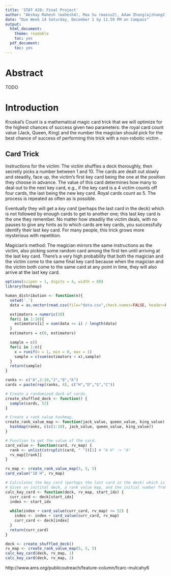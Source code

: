 ```yaml
---
title: 'STAT 428: Final Project'
author: "Akshay Mahesh (mahesh4), Max Su (maxsu2), Adam Zhang(ajzhang2), Nicholas Costello (nicoste2), Kasi Manikumar (manikum2)"
date: "Due Week 14 Saturday, December 1 by 11.59 PM on Compass"
output:
  html_document:
    theme: readable
    toc: yes
  pdf_document:
    toc: yes
---
```


# Abstract

TODO

# Introduction

Kruskal's Count is a mathematical magic card trick that we will optimize for the highest chances of success given two parameters: the royal card count value (Jack, Queen, King) and the number the magician should pick for the best chance of success of performing this trick with a non-robotic victim .

## Card Trick

Instructions for the victim: The victim shuffles a deck thoroughly, then secretly picks a number between 1 and 10. The cards are dealt out slowly and steadily, face up, the victim's first key card being the one at the position they choose in advance. The value of this card determines how many to deal out to the next key card, e.g., if the key card is a 4 victim counts off four cards, the last being the new key card. Royal cards count as 5. The process is repeated as often as is possible.

Eventually they will get a *key card* (perhaps the last card in the deck) which is not followed by enough cards to get to another one; this last key card is the one they remember. No matter how steadily the victim deals, with no pauses to give any hints as to which cards are key cards, you successfully identify their last key card. For many people, this trick grows more mysterious with repetition.

Magician's method: The magician mirrors the same instructions as the victim, also picking some random card among the first ten until arriving at the last key card. There's a very high probability that both the magician and the victim come to the same final key card because when the magician and the victim both come to the same card at any point in time, they will also arrive at the last key card.




```r
options(scipen = 1, digits = 4, width = 80)
library(hashmap)
```


```r
human_distribution <- function(n){
  setwd('.')
  data = as.vector(read.csv(file="data.csv",check.names=FALSE, header=FALSE))

  estimators = numeric(10)
  for(i in 1:10){
    estimators[i] = sum(data <= i) / length(data)
  }
  estimators = c(0, estimators)

  sample = c()
  for(i in 1:n){
    x = runif(n = 1, min = 0, max = 1)
    sample = c(sum(estimators < x),sample)
  }
  return(sample)
}
```

```r
ranks <- c("A",2:10,"J","Q","K")
cards = paste(rep(ranks, 4), c("H","D","S","C"))

# Create a randomized deck of cards.
create_shuffled_deck <- function() {
  sample(cards, 52)
}

# Create a rank value hashmap.
create_rank_value_map <- function(jack_value, queen_value, king_value) {
  hashmap(ranks, c(c(1:10), jack_value, queen_value, king_value))
}

# Function to get the value of the card.
card_value <- function(card, rv_map) {
  rank <- unlist(strsplit(card, " "))[1] # "A H" -> "A"
  rv_map[[rank]]
}

rv_map <- create_rank_value_map(5, 5, 5)
card_value("10 H", rv_map)
```

```r
# Calculates the key card (perhaps the last card in the deck) which is not followed by enough cards to get to another one.
# Given an initital deck, a rank value map, and the initial number from 1-10.
calc_key_card <- function(deck, rv_map, start_idx) {
  curr_card <- deck[start_idx]
  index <- start_idx
  
  while(index + card_value(curr_card, rv_map) <= 52) {
    index <- index + card_value(curr_card, rv_map)
    curr_card <- deck[index]
  }
  return(curr_card)
}

deck <- create_shuffled_deck()
rv_map <- create_rank_value_map(5, 5, 5)
calc_key_card(deck, rv_map, 1)
calc_key_card(deck, rv_map, 2)
```


http://www.ams.org/publicoutreach/feature-column/fcarc-mulcahy6
